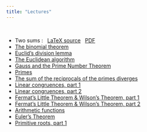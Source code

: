```yaml
---
title: "Lectures"
---
```


<br>

- Two sums : &nbsp; [LaTeX source](lectures/twosums.tex) &nbsp; [PDF](lectures/twosums.pdf)
- [The binomial theorem](lectures/binomthm.pdf)
- [Euclid's division lemma](lectures/divlemma.pdf)
- [The Euclidean algorithm](lectures/euclidean-algorithm.pdf)
- [Gauss and the Prime Number Theorem](lectures/gauss-pnt.pdf)
- [Primes](lectures/primes.pdf)
- [The sum of the reciprocals of the primes diverges](lectures/prime-reciprocals.pdf)
- [Linear congruences, part 1](lectures/congruences1.pdf)
- [Linear congruences, part 2](lectures/congruences2.pdf)
- [Fermat's Little Theorem & Wilson's Theorem, part 1](lectures/fermat-wilson.pdf)
- [Fermat's Little Theorem & Wilson's Theorem, part 2](lectures/fermat-wilson2.pdf)
- [Arithmetic functions](lectures/arithmetics.pdf)
- [Euler's Theorem](lectures/euler.pdf)
- [Primitive roots, part 1](lectures/primitive-roots.pdf)

